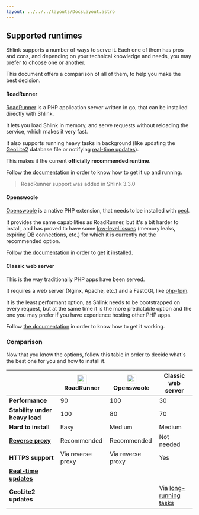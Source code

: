 ```yaml
---
layout: ../../../layouts/DocsLayout.astro
---
```




## Supported runtimes

Shlink supports a number of ways to serve it. Each one of them has pros and cons, and depending on your technical knowledge and needs, you may prefer to choose one or another.

This document offers a comparison of all of them, to help you make the best decision.

#### RoadRunner

[RoadRunner](https://roadrunner.dev/) is a PHP application server written in go, that can be installed directly with Shlink.

It lets you load Shlink in memory, and serve requests without reloading the service, which makes it very fast.

It also supports running heavy tasks in background (like updating the [GeoLite2](/documentation/geolite-license-key/) database file or notifying [real-time updates](/documentation/advanced/real-time-updates/)).

This makes it the current **officially recommended runtime**.

Follow [the documentation](/documentation/supported-runtimes/serve-with-roadrunner) in order to know how to get it up and running.

> RoadRunner support was added in Shlink 3.3.0

#### Openswoole

[Openswoole](https://openswoole.com/) is a native PHP extension, that needs to be installed with [pecl](https://pecl.php.net/).

It provides the same capabilities as RoadRunner, but it's a bit harder to install, and has proved to have some [low-level issues](https://github.com/shlinkio/shlink/issues/1745) (memory leaks, expiring DB connections, etc.) for which it is currently not the recommended option.

Follow [the documentation](/documentation/supported-runtimes/serve-with-openswoole) in order to get it installed.

#### Classic web server

This is the way traditionally PHP apps have been served.

It requires a web server (Nginx, Apache, etc.) and a FastCGI, like [php-fpm](https://www.php.net/manual/en/install.fpm.php).

It is the least performant option, as Shlink needs to be bootstrapped on every request, but at the same time it is the more predictable option and the one you may prefer if you have experience hosting other PHP apps.

Follow [the documentation](/documentation/supported-runtimes/classic-web-server) in order to know how to get it working.

### Comparison

Now that you know the options, follow this table in order to decide what's the best one for you and how to install it.

|                                                                              | <img src="/images/logos/roadrunner.png" width="25" className="d-inline me-1" /> RoadRunner | <img src="/images/logos/openswoole.png" width="25" className="d-inline me-1" /> Openswoole | Classic web server                                           |
|------------------------------------------------------------------------------|--------------------------------------------------------------------------------------------|--------------------------------------------------------------------------------------------|--------------------------------------------------------------|
| **Performance**                                                              | <span className="text-success">90</span>                                                   | <span className="text-success">100</span>                                                  | <span className="text-danger">30</span>                      |
| **Stability under heavy load**                                               | <span className="text-success">100</span>                                                  | 80                                                                                         | <span className="text-warning">70</span>                     |
| **Hard to install**                                                          | <span className="text-success">Easy</span>                                                 | Medium                                                                                     | Medium                                                       |
| **[Reverse proxy](/documentation/advanced/exposing-through-reverse-proxy/)** | Recommended                                                                                | Recommended                                                                                | <span className="text-success">Not needed</span>             |
| **HTTPS support**                                                            | Via reverse proxy                                                                          | Via reverse proxy                                                                          | Yes                                                          |
| **[Real-time updates](/documentation/advanced/real-time-updates/)**          | <FontAwesomeIcon icon={faCheck} className="text-success" /> <RTULimitationTooltip />       | <FontAwesomeIcon icon={faCheck} className="text-success" /> <RTULimitationTooltip />       | <FontAwesomeIcon icon={faXmark} className="text-danger" />   |
| **GeoLite2 updates**                                                         | <FontAwesomeIcon icon={faCheck} className="text-success" />                                | <FontAwesomeIcon icon={faCheck} className="text-success" />                                | Via [long-running tasks](/documentation/long-running-tasks/) |
